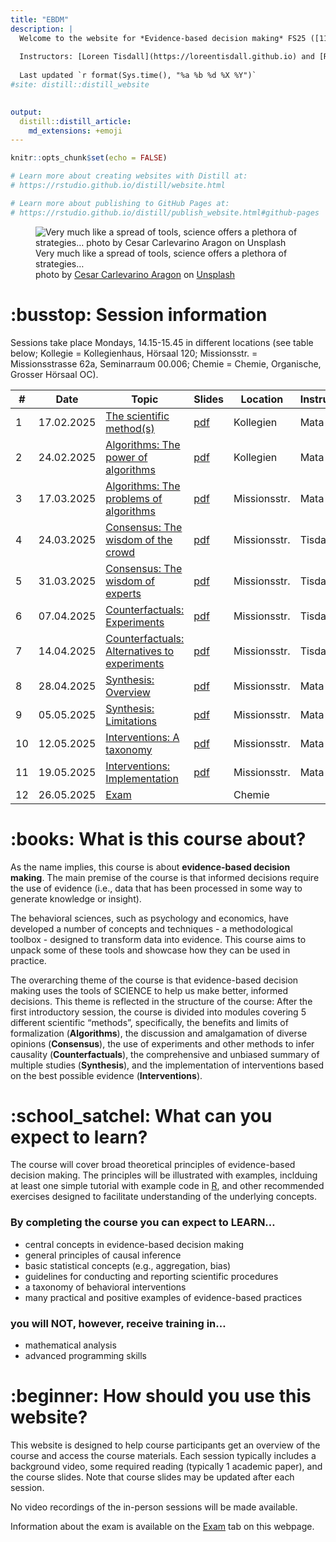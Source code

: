 ```yaml
---
title: "EBDM"
description: |
  Welcome to the website for *Evidence-based decision making* FS25 ([11230-01](https://vorlesungsverzeichnis.unibas.ch/de/vorlesungsverzeichnis?id=289121))
  
  Instructors: [Loreen Tisdall](https://loreentisdall.github.io) and [Rui Mata](https://psychologie.unibas.ch/de/personen/rui-mata/about-me/), University of Basel
  
  Last updated `r format(Sys.time(), "%a %b %d %X %Y")`
#site: distill::distill_website

    
output: 
  distill::distill_article:
    md_extensions: +emoji
---
```


```r
knitr::opts_chunk$set(echo = FALSE)

# Learn more about creating websites with Distill at:
# https://rstudio.github.io/distill/website.html

# Learn more about publishing to GitHub Pages at:
# https://rstudio.github.io/distill/publish_website.html#github-pages

```

![Very much like a spread of tools, science offers a plethora of strategies... <br> <span>photo by <a href="https://unsplash.com/@carlevarino?utm_source=unsplash&amp;utm_medium=referral&amp;utm_content=creditCopyText">Cesar Carlevarino Aragon</a> on <a href="https://unsplash.com/s/photos/tools?utm_source=unsplash&amp;utm_medium=referral&amp;utm_content=creditCopyText">Unsplash</a></span>](photos/cesar-carlevarino-aragon-NL_DF0Klepc-unsplash.jpg)

# :busstop: Session information

Sessions take place Mondays, 14.15-15.45 in different locations (see table below; Kollegie = Kollegienhaus, Hörsaal 120; Missionsstr. = Missionsstrasse 62a, Seminarraum 00.006; Chemie = Chemie, Organische, Grosser Hörsaal OC).  

::: l-body
| # | Date     | Topic                         | Slides | Location | Instructor |
|---| ---------|-------------------------------|--------| --------| --------|
| 1 | 17.02.2025 | [The scientific method(s)](session1.html) |[pdf](presentations/EBDM_session1.pdf)| Kollegien | Mata|
| 2 | 24.02.2025 | [Algorithms: The power of algorithms](session2.html) |[pdf](presentations/EBDM_session2.pdf) | Kollegien | Mata|
| 3 | 17.03.2025 | [Algorithms: The problems of algorithms](session3.html) |[pdf](presentations/EBDM_session3.pdf) | Missionsstr. | Mata|
| 4 | 24.03.2025 | [Consensus: The wisdom of the crowd](session4.html) |[pdf](presentations/EBDM_session4.pdf) | Missionsstr. | Tisdall|
| 5 | 31.03.2025 | [Consensus: The wisdom of experts](session5.html) |[pdf](presentations/EBDM_session5.pdf) | Missionsstr. | Tisdall|
| 6 | 07.04.2025 | [Counterfactuals: Experiments](session6.html) |[pdf](presentations/EBDM_session6.pdf) | Missionsstr. | Tisdall|
| 7 | 14.04.2025 | [Counterfactuals: Alternatives to experiments](session7.html) |[pdf](presentations/EBDM_session7.pdf) | Missionsstr. | Tisdall|
| 8 | 28.04.2025 | [Synthesis: Overview](session8.html) |[pdf](presentations/EBDM_session8.pdf) | Missionsstr. | Mata|
| 9 | 05.05.2025 | [Synthesis: Limitations](session9.html) |[pdf](presentations/EBDM_session9.pdf) | Missionsstr. | Mata|
| 10 | 12.05.2025 | [Interventions: A taxonomy](session10.html) |[pdf](presentations/EBDM_session10.pdf) | Missionsstr. | Mata|
| 11 | 19.05.2025 | [Interventions: Implementation](session11.html) |[pdf](presentations/EBDM_session11.pdf) | Missionsstr. | Mata|
| 12 | 26.05.2025 | [Exam](exam.html) | | Chemie | |
:::

# :books: What is this course about? 

As the name implies, this course is about **evidence-based decision making**. The main premise of the course is that informed decisions require the use of evidence (i.e., data that has been processed in some way to generate knowledge or insight). 

The behavioral sciences, such as psychology and economics, have developed a number of concepts and techniques - a methodological toolbox - designed to transform data into evidence. This course aims to unpack some of these tools and showcase how they can be used in practice. 

The overarching theme of the course is that evidence-based decision making uses the tools of SCIENCE to help us make better, informed decisions. This theme is reflected in the structure of the course: After the first introductory session, the course is divided into modules covering 5 different scientific "methods", specifically, the benefits and limits of formalization (**Algorithms**), the discussion and amalgamation of diverse opinions (**Consensus**), the use of experiments and other methods to infer causality (**Counterfactuals**), the comprehensive and unbiased summary of multiple studies (**Synthesis**), and the implementation of interventions based on the best possible evidence (**Interventions**). 

# :school_satchel: What can you expect to learn? 

The course will cover broad theoretical principles of evidence-based decision making. The principles will be illustrated with examples, inclduing at least one simple tutorial with example code in [R](https://www.r-project.org), and other recommended exercises designed to facilitate understanding of the underlying concepts.

### By completing the course you can expect to LEARN... 

- central concepts in evidence-based decision making
- general principles of causal inference
- basic statistical concepts (e.g., aggregation, bias)
- guidelines for conducting and reporting scientific procedures  
- a taxonomy of behavioral interventions
- many practical and positive examples of evidence-based practices

### you will NOT, however, receive training in...

- mathematical analysis
- advanced programming skills 

# :beginner: How should you use this website? 

This website is designed to help course participants get an overview of the course and access the course materials. Each session typically includes a background video, some required reading (typically 1 academic paper), and the course slides. Note that course slides may be updated after each session. 

No video recordings of the in-person sessions will be made available. 

Information about the exam is available on the [Exam](exam.html) tab on this webpage.  
